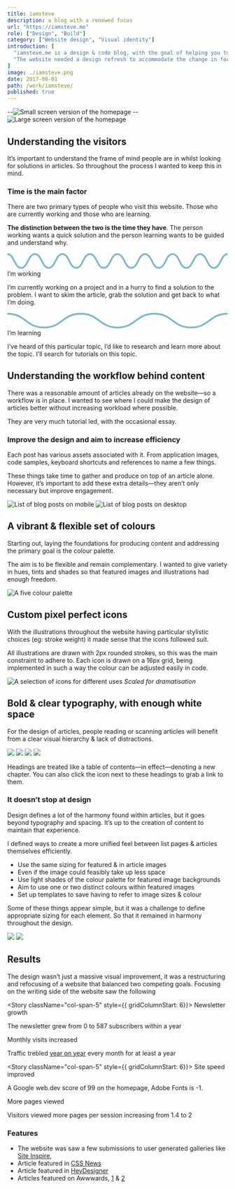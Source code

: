 ```yaml
---
title: iamsteve
description: a blog with a renewed focus
url: "https://iamsteve.me"
role: ["Design", "Build"]
category: ["Website design", "Visual identity"]
introduction: [
  "iamsteve.me is a design & code blog, with the goal of helping you to implement your design vision. It’s aimed at designers & developers, looking to improve their visual design & CSS skills.",
  "The website needed a design refresh to accommodate the change in focus—it was balanced between being a blog and a portfolio. As well, there was a need to improve the perception of this website being a place you can depend on to learn."
]
image: ./iamsteve.png
date: 2017-08-01
path: /work/iamsteve/
published: true
---
```



<div className="flex full">
  <Screen device="small">
  </Screen>
  <Screen device="large">
  </Screen>
</div>

--![Small screen version of the homepage](./iamsteve-home-small@2x.png)
--![Large screen version of the homepage](./iamsteve-home-large@2x.png)

## Understanding the visitors
It’s important to understand the frame of mind people are in whilst looking for solutions in articles. So throughout the process I wanted to keep this in mind.

### Time is the main factor
There are two primary types of people who visit this website. Those who are currently working and those who are learning.

**The distinction between the two is the time they have**. The person working wants a quick solution and the person learning wants to be guided and understand why.

<div className="grid grid-cols-10 col-start-6 col-span-10 gap-8">
  <Story className="col-span-5">
    <svg width={128} height={10} viewBox="0 0 128 10" fill="none" className="mb-16">
      <path
        d="M0 1c4 0 4 8 7.999 8 4 0 4-8 7.999-8 3.999 0 3.999 8 7.998 8 4 0 4-8 7.999-8 4 0 4 8 7.999 8 4 0 4-8 7.998-8 4 0 4 8 8 8 3.999 0 3.999-8 7.998-8 4 0 4 8 7.999 8 4 0 4-8 7.998-8 4 0 4 8 8 8 3.999 0 3.999-8 7.998-8 4 0 4 8 7.999 8 3.999 0 3.999-8 7.998-8 4 0 4 8 8.009 8 4.01 0 4-8 8.009-8"
        stroke="#7DB8CA"
        strokeWidth={2}
        strokeMiterlimit={10}
      />
    </svg>
    <H as="h3">I’m working</H>
    <P>I’m currently working on a project and in a hurry to find a solution to the problem. I want to skim the article, grab the solution and get back to what I’m doing.</P>
    <List
      items={[
        "When I’m stuck I want to find the solution quickly within the article.",
        "I want to trust when I copy code or values it’s the complete solution.",
        "When I’m using a tool in an application, I want to know where it is without having to spend time hunting for it."
      ]}
    />
  </Story>
  <Story className="col-span-5" style={{ gridColumnStart: 6}}>
    <svg width={128} height={10} viewBox="0 0 128 10" fill="none" className="mb-16">
      <path
        d="M0 1c10.67 0 10.67 8 21.33 8C32 9 32 1 42.66 1 53.33 1 53.33 9 64 9s10.67-8 21.33-8C96 1 96 9 106.66 9c10.66 0 10.67-8 21.34-8"
        stroke="#7DB8CA"
        strokeWidth={2}
        strokeMiterlimit={10}
      />
    </svg>
    <H as="h3">I’m learning</H>
    <P>I’ve heard of this particular topic, I’d like to research and learn more about the topic. I’ll search for tutorials on this topic.</P>
    <List
      items={[
        "When I’m trying to improve my skills, I want to understand a topic fully, so I can recall it easier when I’m working.",
        "When I’m trying to improve my skills, I want to know why something is done this way, so I can form my own opinions.",
        "When I’m using a new tool I want to know where it is, not only the keyboard shortcut."
      ]}
    />
  </Story>
</div>

## Understanding the workflow behind content
There was a reasonable amount of articles already on the website—so a workflow is in place. I wanted to see where I could make the design of articles better without increasing workload where possible.

They are very much tutorial led, with the occasional essay.

### Improve the design and aim to increase efficiency
Each post has various assets associated with it. From application images, code samples, keyboard shortcuts and references to name a few things.

These things take time to gather and produce on top of an article alone. However, it’s important to add these extra details—they aren’t only necessary but improve engagement.

![List of blog posts on mobile](./iamsteve-archive-small@2x.png)
![List of blog posts on desktop](./iamsteve-archive-large@2x.png)

## A vibrant & flexible set of colours
Starting out, laying the foundations for producing content and addressing the primary goal is the colour palette.

The aim is to be flexible and remain complementary. I wanted to give  variety in hues, tints and shades so that featured images and illustrations had enough freedom.

![A five colour palette](./iamsteve-colour.svg)

## Custom pixel perfect icons
With the illustrations throughout the website having particular stylistic choices (eg: stroke weight) it made sense that the icons followed suit.

All illustrations are drawn with 2px rounded strokes, so this was the main constraint to adhere to. Each icon is drawn on a 16px grid, being implemented in such a way the colour can be adjusted easily in code.

![A selection of icons for different uses](./iamsteve-icons.svg)
_Scaled for dramatisation_

## Bold & clear typography, with enough white space
For the design of articles, people reading or scanning articles will benefit from a clear visual hierarchy & lack of distractions.

![](./iamsteve-article-small-01@2x.png)
![](./iamsteve-article-large-01@2x.png)
![](./iamsteve-article-small-02@2x.png)
![](./iamsteve-article-large-02@2x.png)

Headings are treated like a table of contents—in effect—denoting a new chapter. You can also click the icon next to these headings to grab a link to them.

### It doesn’t stop at design
Design defines a lot of the harmony found within articles, but it goes beyond typography and spacing. It’s up to the creation of content to maintain that experience.

I defined ways to create a more unified feel between list pages & articles themselves efficiently.

- Use the same sizing for featured & in article images
- Even if the image could feasibly take up less space
- Use light shades of the colour palette for featured image backgrounds
- Aim to use one or two distinct colours within featured images
- Set up templates to save having to refer to image sizes & colour

Some of these things appear simple, but it was a challenge to define appropriate sizing for each element. So that it remained in harmony throughout the design.

![](./iamsteve-article-small-03@2x.png)
![](./iamsteve-article-large-03@2x.png)

## Results
The design wasn’t just a massive visual improvement, it was a restructuring and refocusing of a website that balanced two competing goals. Focusing on the writing side of the website saw the following

<Story className="col-span-5" style={{ gridColumnStart: 6}}>
  <H as="h3">Newsletter growth</H>
  <P>The newsletter grew from 0 to 587 subscribers within a year</P>
</Story>

<Story className="col-span-5">
  <H as="h3">Monthly visits increased</H>
  <P>Traffic trebled <a href="https://iamsteve.me/blog/entry/a-year-in-writing-2017#website-year-in-review">year on year</a> every month for at least a year</P>
</Story>

<Story className="col-span-5" style={{ gridColumnStart: 6}}>
  <H as="h3">Site speed improved</H>
  <P>A Google web.dev score of 99 on the homepage, Adobe Fonts is -1.</P>
</Story>

<Story className="col-span-5">
  <H as="h3">More pages viewed</H>
  <P>Visitors viewed more pages per session increasing from 1.4 to 2</P>
</Story>

### Features
- The website was saw a few submissions to user generated galleries like [Site Inspire](https://www.siteinspire.com/websites/7248-iamsteve),
- Article featured in [CSS News](https://csslayout.news/issues/32)
- Article featured in [HeyDesigner](https://heydesigner.com/?s=get+up+to+speed+with+css+shapes)
- Articles featured on Awwwards, [1](https://www.awwwards.com/inspiration/how-to-use-kerning-and-tracking) & [2](https://www.awwwards.com/inspiration/creating-a-horizontal-responsive-menu)

